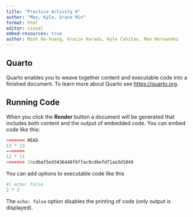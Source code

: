 ```yaml
---
title: "Practice Activity 6"
author: "Max, Kyle, Grace Min"
format: html
editor: visual
embed-resources: true
author: Minh Ho-hoang, Gracie Harada, Kyle Cahitas, Max Hernandez
---
```


## Quarto

Quarto enables you to weave together content and executable code into a finished document. To learn more about Quarto see <https://quarto.org>.

## Running Code

When you click the **Render** button a document will be generated that includes both content and the output of embedded code. You can embed code like this:

```r
<<<<<<< HEAD
13 * 13
=======
11 * 11
>>>>>>> 19cdbaf5ed3436448f6ffac9cd6efd71aa3d1049
```

You can add options to executable code like this

```r
#| echo: false
2 * 2
```

The `echo: false` option disables the printing of code (only output is displayed).
